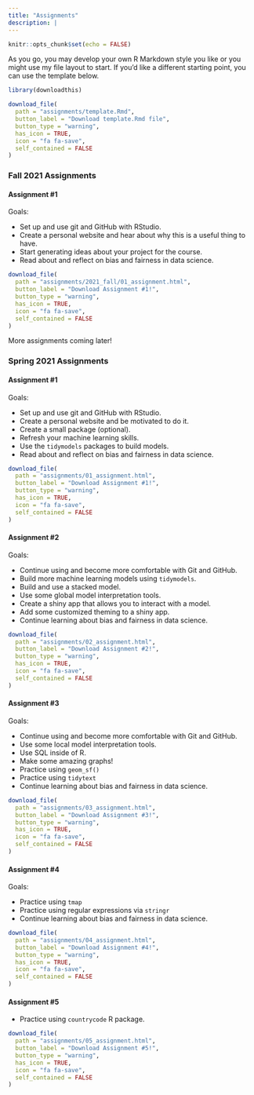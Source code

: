 ```yaml
---
title: "Assignments"
description: |
---
```


```r
knitr::opts_chunk$set(echo = FALSE)
```

As you go, you may develop your own R Markdown style you like or you might use my file layout to start. If you'd like a different starting point, you can use the template below.

```r
library(downloadthis)

download_file(
  path = "assignments/template.Rmd",
  button_label = "Download template.Rmd file",
  button_type = "warning",
  has_icon = TRUE,
  icon = "fa fa-save",
  self_contained = FALSE
)
```

### Fall 2021 Assignments

#### Assignment #1

Goals:

* Set up and use git and GitHub with RStudio.  
* Create a personal website and hear about why this is a useful thing to have.  
* Start generating ideas about your project for the course.
* Read about and reflect on bias and fairness in data science.

```r
download_file(
  path = "assignments/2021_fall/01_assignment.html",
  button_label = "Download Assignment #1!",
  button_type = "warning",
  has_icon = TRUE,
  icon = "fa fa-save",
  self_contained = FALSE
)
```

More assignments coming later!

### Spring 2021 Assignments


#### Assignment #1

Goals:

* Set up and use git and GitHub with RStudio.  
* Create a personal website and be motivated to do it.  
* Create a small package (optional).  
* Refresh your machine learning skills.  
* Use the `tidymodels` packages to build models.  
* Read about and reflect on bias and fairness in data science.

```r
download_file(
  path = "assignments/01_assignment.html",
  button_label = "Download Assignment #1!",
  button_type = "warning",
  has_icon = TRUE,
  icon = "fa fa-save",
  self_contained = FALSE
)
```

#### Assignment #2

Goals:

* Continue using and become more comfortable with Git and GitHub.  
* Build more machine learning models using `tidymodels`.  
* Build and use a stacked model.  
* Use some global model interpretation tools.  
* Create a shiny app that allows you to interact with a model.  
* Add some customized theming to a shiny app.  
* Continue learning about bias and fairness in data science.  


```r
download_file(
  path = "assignments/02_assignment.html",
  button_label = "Download Assignment #2!",
  button_type = "warning",
  has_icon = TRUE,
  icon = "fa fa-save",
  self_contained = FALSE
)
```


#### Assignment #3

Goals:

* Continue using and become more comfortable with Git and GitHub.  
* Use some local model interpretation tools.  
* Use SQL inside of R.  
* Make some amazing graphs!  
* Practice using `geom_sf()`  
* Practice using `tidytext`  
* Continue learning about bias and fairness in data science.  


```r
download_file(
  path = "assignments/03_assignment.html",
  button_label = "Download Assignment #3!",
  button_type = "warning",
  has_icon = TRUE,
  icon = "fa fa-save",
  self_contained = FALSE
)
```

#### Assignment #4

Goals:

* Practice using `tmap`  
* Practice using regular expressions via `stringr`  
* Continue learning about bias and fairness in data science.  


```r
download_file(
  path = "assignments/04_assignment.html",
  button_label = "Download Assignment #4!",
  button_type = "warning",
  has_icon = TRUE,
  icon = "fa fa-save",
  self_contained = FALSE
)
```


#### Assignment #5

* Practice using `countrycode` R package.

```r
download_file(
  path = "assignments/05_assignment.html",
  button_label = "Download Assignment #5!",
  button_type = "warning",
  has_icon = TRUE,
  icon = "fa fa-save",
  self_contained = FALSE
)
```


